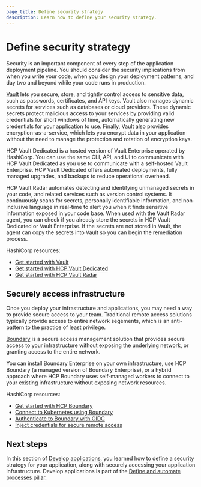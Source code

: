 ```yaml
---
page_title: Define security strategy
description: Learn how to define your security strategy.
---
```


# Define security strategy

Security is an important component of every step of the application deployment pipeline. You should consider the security implications from when you write your code, when you design your deployment patterns, and day two and beyond while your code runs in production. 

[Vault](/vault) lets you secure, store, and tightly control access to sensitive data, such as passwords, certificates, and API keys. Vault also manages dynamic secrets for services such as databases or cloud providers. These dynamic secrets protect malicious access to your services by providing valid credentials for short windows of time, automatically generating new credentials for your application to use. Finally, Vault also provides encryption-as-a-service, which lets you encrypt data in your application without the need to manage the protection and rotation of encryption keys.

HCP Vault Dedicated is a hosted version of Vault Enterprise operated by HashiCorp. You can use the same CLI, API, and UI to communicate with HCP Vault Dedicated as you use to communicate with a self-hosted Vault Enterprise. HCP Vault Dedicated offers automated deployments, fully managed upgrades, and backups to reduce operational overhead.

HCP Vault Radar automates detecting and identifying unmanaged secrets in your code, and related services such as version control systems. It continuously scans for secrets, personally identifiable information, and non-inclusive language in real-time to alert you when it finds sensitive information exposed in your code base. When used with the Vault Radar agent, you can check if you already store the secrets in HCP Vault Dedicated or Vault Enterprise. If the secrets are not stored in Vault, the agent can copy the secrets into Vault so you can begin the remediation process.

HashiCorp resources:

- [Get started with Vault](/vault/tutorials/get-started)
- [Get started with HCP Vault Dedicated](/vault/tutorials/get-started-hcp-vault-dedicated)
- [Get started with HCP Vault Radar](/hcp/tutorials/get-started-hcp-vault-radar)

## Securely access infrastructure

Once you deploy your infrastructure and applications, you may need a way to provide secure access to your team. Traditional remote access solutions typically provide access to entire network segements, which is an anti-pattern to the practice of least privilege.

[Boundary](/boundary) is a secure access management solution that provides secure access to your infrastructure without exposing the underlying network, or granting access to the entire network.

You can install Boundary Enterprise on your own infrastructure, use HCP Boundary (a managed version of Boundary Enterprise), or a hybrid approach where HCP Boundary uses self-managed workers to connect to your existing infrastructure without exposing network resources.

HashiCorp resources:

- [Get started with HCP Boundary](/boundary/tutorials/get-started-hcp)
- [Connect to Kubernetes using Boundary](/boundary/tutorials/kubernetes-connect)
- [Authenticate to Boundary with OIDC](/boundary/tutorials/identity-management/oidc-okta)
- [Inject credentials for secure remote access](/boundary/tutorials/credential-management/hcp-private-vault-cred-injection)

## Next steps

In this section of [Develop applications](/well-architected-framework/define-and-automate-processes/build-and-test/setup-application), you learned how to define a security strategy for your application, along with securely accessing your application infrastructure. Develop applications is part of the [Define and automate processes pillar](/well-architected-framework/define-and-automate-processes).